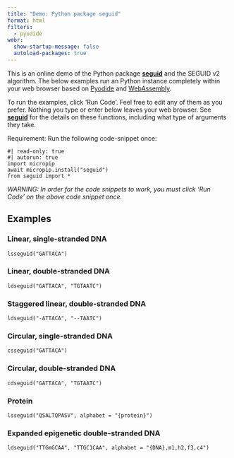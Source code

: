 ```yaml
---
title: "Demo: Python package seguid"
format: html
filters:
  - pyodide
webr:
  show-startup-message: false
  autoload-packages: true
---
```


This is an online demo of the Python package **[seguid]** and the SEGUID v2
algorithm.  The below examples run an Python instance completely within
your web browser based on [Pyodide] and [WebAssembly].

To run the examples, click 'Run Code'. Feel free to edit any of them
as you prefer. Nothing you type or enter below leaves your web
browser.  See **[seguid]** for the details on these functions,
including what type of arguments they take.


Requirement: Run the following code-snippet once:

```pyodide-python
#| read-only: true
#| autorun: true
import micropip
await micropip.install("seguid")
from seguid import *
```

::: {.callout-warning}

_WARNING: In order for the code snippets to work, you must click 'Run
Code' on the above code snippet once._

:::


## Examples

### Linear, single-stranded DNA

```pyodide-python
lsseguid("GATTACA")
```

### Linear, double-stranded DNA

```pyodide-python
ldseguid("GATTACA", "TGTAATC")
```

### Staggered linear, double-stranded DNA

```pyodide-python
ldseguid("-ATTACA", "--TAATC")
```

### Circular, single-stranded DNA

```pyodide-python
csseguid("GATTACA")
```

### Circular, double-stranded DNA

```pyodide-python
cdseguid("GATTACA", "TGTAATC")
```

### Protein

```pyodide-python
lsseguid("QSALTQPASV", alphabet = "{protein}")
```


### Expanded epigenetic double-stranded DNA

```pyodide-python
ldseguid("TTGmGCAA", "TTGC1CAA", alphabet = "{DNA},m1,h2,f3,c4")
```


[seguid]: https://seguid-python.seguid.org/
[Pyodide]: https://pyodide.org/en/stable/
[WebAssembly]: https://webassembly.org/
